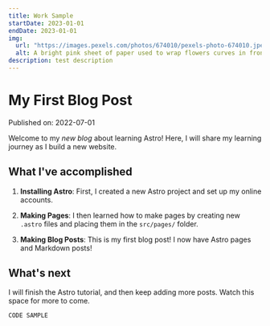 ```yaml
---
title: Work Sample
startDate: 2023-01-01
endDate: 2023-01-01
img:
  url: "https://images.pexels.com/photos/674010/pexels-photo-674010.jpeg"
  alt: A bright pink sheet of paper used to wrap flowers curves in front of rich blue background
description: test description
---
```


# My First Blog Post

Published on: 2022-07-01

Welcome to my _new blog_ about learning Astro! Here, I will share my learning journey as I build a new website.

## What I've accomplished

1. **Installing Astro**: First, I created a new Astro project and set up my online accounts.

2. **Making Pages**: I then learned how to make pages by creating new `.astro` files and placing them in the `src/pages/` folder.

3. **Making Blog Posts**: This is my first blog post! I now have Astro pages and Markdown posts!

## What's next

I will finish the Astro tutorial, and then keep adding more posts. Watch this space for more to come.

```
CODE SAMPLE
```
